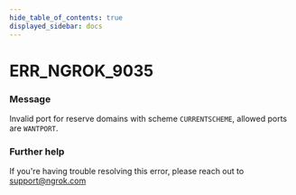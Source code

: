 ```yaml
---
hide_table_of_contents: true
displayed_sidebar: docs
---
```



# ERR_NGROK_9035

### Message

Invalid port for reserve domains with scheme `CURRENTSCHEME`, allowed ports are `WANTPORT`.

<ErrorDetails error="err_ngrok_9035" />

### Further help

If you're having trouble resolving this error, please reach out to [support@ngrok.com](mailto:support@ngrok.com?subject=Help%20with%20ERR_NGROK_9035)
